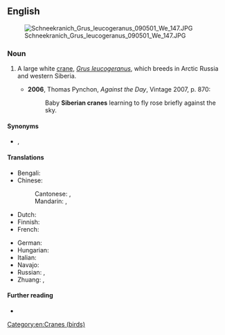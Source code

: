 ==English==
[[File:Schneekranich Grus leucogeranus 090501 We 147.JPG|thumb|upright]]

===Noun===
{{en-noun}}

# {{lb|en|ornithology}} A large white [[crane]], ''[[Grus leucogeranus]]'', which breeds in Arctic Russia and western Siberia.
#* '''2006''', Thomas Pynchon, ''Against the Day'', Vintage 2007, p. 870:
#*: Baby '''Siberian cranes''' learning to fly rose briefly against the sky.

====Synonyms====
* {{sense|Grus leucogeranus}} {{vern|Siberian white crane}}, {{vern|snow crane}}

====Translations====
{{trans-top|''Grus leucogeranus''}}
* Bengali: {{t|bn|সাইবেরিয়ান সারস}}
* Chinese:
*: Cantonese: {{t|yue|白鶴}}, {{t|yue|白鹤|tr=baak6 hok6-2}}
*: Mandarin: {{t+|cmn|白鶴}}, {{t+|cmn|白鹤|tr=báihè}}
* Dutch: {{t|nl|Siberische witte kraanvogel|m}}
* Finnish: {{t+|fi|lumikurki}}
* French: {{t+|fr|grue de Sibérie|f}}
{{trans-mid}}
* German: {{t|de|Nonnenkranich|m}}
* Hungarian: {{t|hu|hódaru}}
* Italian: {{t|it|gru siberiana|f}}
* Navajo: {{t|nv|hakʼaz dééł}}
* Russian: {{t+|ru|стерх|m}}, {{t|ru|бе́лый жура́вль|m}}
* Zhuang: {{t|za|beghag}}, {{t|za|roegbeghag}}
{{trans-bottom}}

====Further reading====
* {{pedia}}
[[Category:en:Cranes (birds)]]